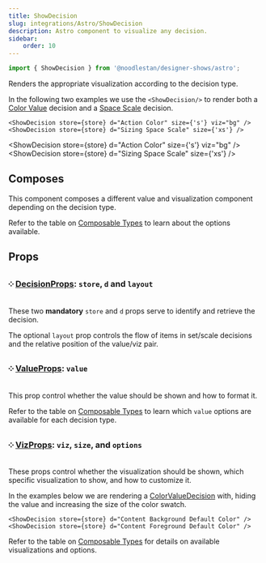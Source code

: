 ```yaml
---
title: ShowDecision
slug: integrations/Astro/ShowDecision
description: Astro component to visualize any decision.
sidebar:
    order: 10
---
```





```ts
import { ShowDecision } from '@noodlestan/designer-shows/astro';
```

Renders the appropriate visualization according to the decision type.

In the following two examples we use the `<ShowDecision/>` to render both a [Color Value](/decision-models/color-value) decision and a [Space Scale](/decision-models/space-scale) decision.

```mdx
<ShowDecision store={store} d="Action Color" size={'s'} viz="bg" />
<ShowDecision store={store} d="Sizing Space Scale" size={'xs'} />
```

<ShowDecision store={store} d="Action Color" size={'s'} viz="bg" />
<ShowDecision store={store} d="Sizing Space Scale" size={'xs'} />

## Composes

This component composes a different value and visualization component depending on the decision type.

Refer to the table on [Composable Types](/integrations/Astro/Composable/Types) to learn about the options available.

## Props

### ༶ [DecisionProps](/integrations/Astro/Props): `store`, `d` and `layout`

These two **mandatory** `store` and `d` props serve to identify and retrieve the decision.

The optional `layout` prop controls the flow of items in set/scale decisions and the relative position of the value/viz pair.

### ༶ [ValueProps](/integrations/Astro/Props#valueprops): `value`

This prop control whether the value should be shown and how to format it.

Refer to the table on [Composable Types](/integrations/Astro/Composable/Types) to learn which `value` options are available for each decision type.

### ༶ [VizProps](/integrations/Astro/Props#vizprops): `viz`, `size`, and `options`

These props control whether the visualization should be shown, which specific visualization to show, and how to customize it.

In the examples below we are rendering a [ColorValueDecision](/decision-models/color-value) with, hiding the value and increasing the size of the color swatch.

```mdx
<ShowDecision store={store} d="Content Background Default Color" />
<ShowDecision store={store} d="Content Foreground Default Color" />
```

<LayoutGrid>
    <ShowDecision store={store} d="Content Background Default Color" />
    <ShowDecision
        store={store}
        d="Content Foreground Default Color"
        viz="fg"
        options={{ mode: 'text' }}
    />
</LayoutGrid>

Refer to the table on [Composable Types](/integrations/Astro/Composable/Types) for details on available visualizations and options.
